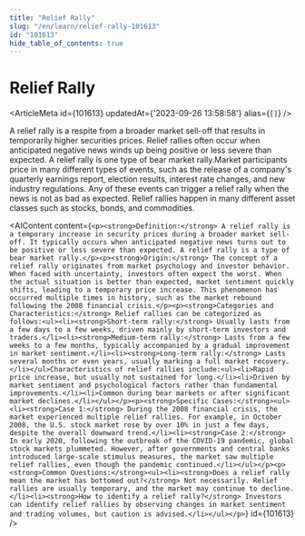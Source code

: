 ```yaml
---
title: "Relief Rally"
slug: "/en/learn/relief-rally-101613"
id: "101613"
hide_table_of_contents: true
---
```



# Relief Rally

<ArticleMeta id={101613} updatedAt={'2023-09-26 13:58:58'} alias={`[]`} />
<div className='border-solid border-b border-t-0 my-4 border-[var(--ifm-color-gray-300)]' />

A relief rally is a respite from a broader market sell-off that results in temporarily higher securities prices. Relief rallies often occur when anticipated negative news winds up being positive or less severe than expected. A relief rally is one type of bear market rally.Market participants price in many different types of events, such as the release of a company's quarterly earnings report, election results, interest rate changes, and new industry regulations. Any of these events can trigger a relief rally when the news is not as bad as expected. Relief rallies happen in many different asset classes such as stocks, bonds, and commodities.

<AIContent content={`<p><strong>Definition:</strong> A relief rally is a temporary increase in security prices during a broader market sell-off. It typically occurs when anticipated negative news turns out to be positive or less severe than expected. A relief rally is a type of bear market rally.</p><p><strong>Origin:</strong> The concept of a relief rally originates from market psychology and investor behavior. When faced with uncertainty, investors often expect the worst. When the actual situation is better than expected, market sentiment quickly shifts, leading to a temporary price increase. This phenomenon has occurred multiple times in history, such as the market rebound following the 2008 financial crisis.</p><p><strong>Categories and Characteristics:</strong> Relief rallies can be categorized as follows:<ul><li><strong>Short-term rally:</strong> Usually lasts from a few days to a few weeks, driven mainly by short-term investors and traders.</li><li><strong>Medium-term rally:</strong> Lasts from a few weeks to a few months, typically accompanied by a gradual improvement in market sentiment.</li><li><strong>Long-term rally:</strong> Lasts several months or even years, usually marking a full market recovery.</li></ul>Characteristics of relief rallies include:<ul><li>Rapid price increase, but usually not sustained for long.</li><li>Driven by market sentiment and psychological factors rather than fundamental improvements.</li><li>Common during bear markets or after significant market declines.</li></ul></p><p><strong>Specific Cases:</strong><ul><li><strong>Case 1:</strong> During the 2008 financial crisis, the market experienced multiple relief rallies. For example, in October 2008, the U.S. stock market rose by over 10% in just a few days, despite the overall downward trend.</li><li><strong>Case 2:</strong> In early 2020, following the outbreak of the COVID-19 pandemic, global stock markets plummeted. However, after governments and central banks introduced large-scale stimulus measures, the market saw multiple relief rallies, even though the pandemic continued.</li></ul></p><p><strong>Common Questions:</strong><ul><li><strong>Does a relief rally mean the market has bottomed out?</strong> Not necessarily. Relief rallies are usually temporary, and the market may continue to decline.</li><li><strong>How to identify a relief rally?</strong> Investors can identify relief rallies by observing changes in market sentiment and trading volumes, but caution is advised.</li></ul></p>`} id={101613} />
